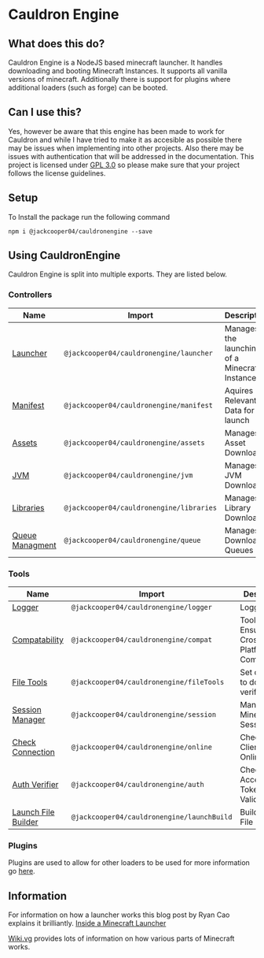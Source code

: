 # Cauldron Engine
 
## What does this do?
Cauldron Engine is a NodeJS based minecraft launcher. It handles downloading and booting Minecraft Instances. It supports all vanilla versions of minecraft. Additionally there is support for plugins where additional loaders (such as forge) can be booted.

## Can I use this?
Yes, however be aware that this engine has been made to work for Cauldron and while I have tried to make it as accesible as possible there may be issues when implementing into other projects. Also there may be issues with authentication that will be addressed in the documentation. This project is licensed under [GPL 3.0](https://choosealicense.com/licenses/gpl-3.0/) so please make sure that your project follows the license guidelines.

## Setup

To Install the package run the following command

```
npm i @jackcooper04/cauldronengine --save
```

## Using CauldronEngine

Cauldron Engine is split into multiple exports. They are listed below.

### Controllers

| Name | Import | Description |
|------|--------|-------------|
|   [Launcher](/engine/controllers/launcher)  |   ```@jackcooper04/cauldronengine/launcher```     |     Manages the launching of a Minecraft Instance        |
|   [Manifest](/engine/controllers/manifest)  |   ```@jackcooper04/cauldronengine/manifest```     |      Aquires Relevant Data for launch       |
|   [Assets](/engine/controllers/asset)  |   ```@jackcooper04/cauldronengine/assets```     |      Manages Asset Download       |
|   [JVM](/engine/controllers/jvm)  |   ```@jackcooper04/cauldronengine/jvm```     |      Manages JVM Download       |
|   [Libraries](/engine/controllers/library)  |   ```@jackcooper04/cauldronengine/libraries```     |      Manages Library Download       |
|   [Queue Managment](/engine/controllers/queue)  |   ```@jackcooper04/cauldronengine/queue```     |      Manages Download Queues       |

### Tools

| Name | Import | Description |
|------|--------|-------------|
|   [Logger]()  |   ```@jackcooper04/cauldronengine/logger```     |      Logging       |
|   [Compatability]()  |   ```@jackcooper04/cauldronengine/compat```     |      Tool to Ensure Cross-Platform Compatability       |
|   [File Tools]()  |   ```@jackcooper04/cauldronengine/fileTools```     |      Set of Tools to download / verify files       |
|   [Session Manager]()  |   ```@jackcooper04/cauldronengine/session```     |      Manages Minecraft Sessions       |
|   [Check Connection]()  |   ```@jackcooper04/cauldronengine/online```     |      Checks if Client is Online       |
|   [Auth Verifier]() |   ```@jackcooper04/cauldronengine/auth```     |      Check Access Token Validity       |
|   [Launch File Builder]() |   ```@jackcooper04/cauldronengine/launchBuild```     |      Builds launch File      |


### Plugins

Plugins are used to allow for other loaders to be used for more information go [here]().



## Information

For information on how a launcher works this blog post by Ryan Cao explains it brilliantly. [Inside a Minecraft Launcher](https://ryanccn.dev/posts/inside-a-minecraft-launcher/)

[Wiki.vg](https://wiki.vg/) provides lots of information on how various parts of Minecraft works.